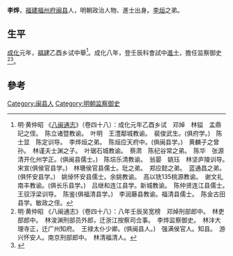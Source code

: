 '''李烨'''，[[福建|福建]][[福州府|福州府]][[闽县|闽县]]人，明朝政治人物、進士出身。[[李烜|李烜]]之弟。

==生平==
[[成化|成化]]元年，[[福建|福建]]乙酉乡试中舉<ref>明·黄仲昭 《[[八闽通志|八闽通志]]》（卷四十八）：成化元年乙酉乡试　邓焯　林镒　孟鼎玘之侄。　陈立诸暨教谕。　叶明　王澧鄅城教谕。　裴俊武生。(俱府学。)　陈士显　陈定训导。　李烨烜之弟。　陈烜应天府中。(俱闽县学。)　黄麟子之曾孙。　林谨夫士渊之子。　叶琚石城教谕。　蔡肃　陈纪谷常之弟。　陈华　张源清开化州学正。(俱闽县儒士。)　陈埙乐清教谕。　翁晏　姚珏　林坚庐陵训导。　宋宣(俱侯官县学。)　林瑭侯官县儒士。玭之弟。　郑应懿之弟。　蓝通昌之弟。(俱怀安县学。)　姚倬怀安县儒士。余姚教谕。　高以铣135桃源教谕。　谢文礼南丰教谕。(俱长乐县学。)　吕继和连江县学。新城教谕。　陈仲贤连江县儒士。　王驭浮梁训导。　陈鉴(俱福清县学。)　李润藤县教谕。福清县儒士。　陈金古田县学。敏政之侄。</ref>。成化八年，登壬辰科會試中[[進士|進士]]，擔任监察御史<ref>明·黄仲昭 《八闽通志》（卷四十八）：八年壬辰吴宽榜　邓焯刑部郎中。　林吏部郎中。　林浚渊刑部员外郎，迁浙江按察司佥事。　李烨监察御史。　林沣大理寺正，迁广州知府。　王禄太仆少卿。(俱闽县人。)　强满侯官人。知县。　游兴怀安人。南京刑部郎中。　林清福清人。</ref><ref>{{cite web|title=《福州府志（清·乾隆）》选举四|url=http://www.fzdqw.com/ShowText.asp?ToBook=1411&index=96&|publisher=福州地情网|accessdate=2014-05-04|deadurl=yes|archiveurl=https://web.archive.org/web/20140504191714/http://www.fzdqw.com/ShowText.asp?ToBook=1411&index=96&|archivedate=2014-05-04}}</ref>。

==參考==
{{reflist}}

{{明朝人物小作品}}
{{成化八年壬辰科殿試金榜}}

[[Category:闽县人|Category:闽县人]]
[[Category:明朝监察御史|Category:明朝监察御史]]